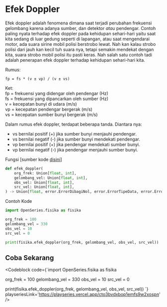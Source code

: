
# Efek Doppler

Efek doppler adalah fenomena dimana saat terjadi perubahan frekuensi gelombang karena adanya sumber, dan detektor _atau_ pendengar.
Contoh paling nyata terhadap efek doppler pada kehidupan sehari-hari yaitu saat kita sedang di luar gedung seperti di lapangan, atau saat mengendarai motor, ada suara sirine mobil polisi berstrobo lewat. Nah kan kalau strobo polisi dari jauh kan kecil tuh suara nya, tetapi semakin mendekat dengan kita, suara strobo mobil polisi itu pasti keras. Nah salah satu contoh tadi adalah penerapan efek doppler terhadap kehidupan sehari-hari kita.

Rumus:

```
fp = fs * (v ± vp) / (v ± vs)
```

Ket: <br />
fp = frekuensi yang didengar oleh pendengar (Hz) <br />
fs = frekuensi yang dipancarkan oleh sumber (Hz) <br />
v = kecepatan bunyi di udara (m/s) <br />
vp = kecepatan pendengar bergerak (m/s) <br />
vs = kecepatan sumber bunyi bergerak (m/s)

Dalam rumus efek doppler, terdapat beberapa tanda. Diantara nya:

-   vs bernilai positif (+) jika sumber bunyi menjauhi pendengar.
-   vs bernilai negatif (-) jika sumber bunyi mendekati pendengar.
-   vp bernilai positif (+) jika pendengar mendekati sumber bunyi.
-   vp bernilai negatif (-) jika pendengar menjauhi sumber bunyi.

Fungsi [sumber kode [disini](https://github.com/bellshade/OpenSeries/blob/main/OpenSeries/fisika.py)]

```python
def efek_doppler(
    org_frek: Union[float, int],
    gelombang_vel: Union[float, int],
    obs_vel: Union[float, int],
    src_vel: Union[float, int],
) -> Union[float, error.ErrorDibagiNol, error.ErrorTipeData, error.Error]:
```

Contoh Kode

```python
import OpenSeries.fisika as fisika

org_frek = 100
gelombang_vel = 330
obs_vel = 10
src_vel = 0

print(fisika.efek_doppler(org_frek, gelombang_vel, obs_vel, src_vel))
```

## Coba Sekarang

<Codeblock
code={`import OpenSeries.fisika as fisika

org_frek = 100
gelombang_vel = 330
obs_vel = 10
src_vel = 0

print(fisika.efek_doppler(org_frek, gelombang_vel, obs_vel, src_vel))
`} playseriesLink='https://playseries.vercel.app/cto3bvdxbop1emfs9w2xospn' />
